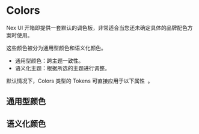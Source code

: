 
# Colors

Nex UI 开箱即提供一套默认的调色板，非常适合当您还未确定具体的品牌配色方案时使用。

这些颜色被分为‌通用型颜色和语义化颜色。

- 通用型颜色：跨主题一致性。
- 语义化主题：根据所选的主题进行调整。

<Callout type='info'>
  <span className='x:float-left'>
    默认情况下，Colors 类型的 Tokens 可直接应用于以下属性&nbsp;
  </span>
  <AvailableProps.Colors />
  <span>。</span>
</Callout>

## ‌通用型颜色

<CommonColors />

## 语义化颜色

<SemanticColors />

